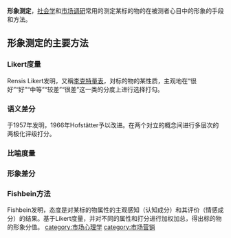{{Multiple issues|
{{Unreferenced|time=2022-02-03T00:04:06+00:00}}
{{Orphan|time=2022-02-03T00:04:06+00:00}}
}}
'''形象测定'''，[[社会学|社会学]]和[[市场调研|市场调研]]常用的测定某标的物的在被测者心目中的形象的手段和方法。

==形象测定的主要方法==

===Likert度量===
Rensis Likert发明，又稱[[李克特量表|李克特量表]]，对标的物的某性质，主观地在“很好”“好”“中等”“较差”“很差”这一类的分度上进行选择打勾。

===语义差分===
{{main|{{le|語義差分|Semantic differential}}}}
{{le|Charles E. Osgood}}于1957年发明，1966年Hofstätter予以改进。在两个对立的概念间进行多层次的两极化评级打分。

===比喻度量===

===形象差分===

===Fishbein方法===
Fishbein发明，态度是对某标的物属性的主观感知（认知成分）和其评价（情感成分）的结果。基于Likert度量，并对不同的属性和打分进行加权加总，得出标的物的形象分值。
{{Marketing-stub}}
[[category:市场心理学|category:市场心理学]]
[[category:市场营销|category:市场营销]]